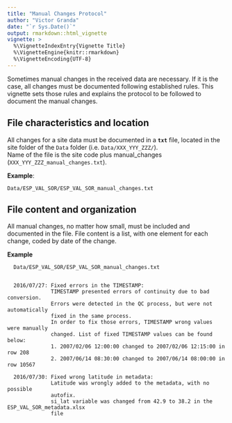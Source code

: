 ```yaml
---
title: "Manual Changes Protocol"
author: "Victor Granda"
date: "`r Sys.Date()`"
output: rmarkdown::html_vignette
vignette: >
  %\VignetteIndexEntry{Vignette Title}
  %\VignetteEngine{knitr::rmarkdown}
  %\VignetteEncoding{UTF-8}
---
```


Sometimes manual changes in the received data are necessary. If it is the case,
all changes must be documented following established rules. This vignette sets
those rules and explains the protocol to be followed to document the manual
changes.

## File characteristics and location

All changes for a site data must be documented in a **`txt`** file, located in
the site folder of the `Data` folder (i.e.
`Data/XXX_YYY_ZZZ/`).  
Name of the file is the site code plus manual_changes
(`XXX_YYY_ZZZ_manual_changes.txt`).  

**Example**:

`Data/ESP_VAL_SOR/ESP_VAL_SOR_manual_changes.txt`


## File content and organization

All manual changes, no matter how small, must be included and documented in the
file. File content is a list, with one element for each change, coded by date
of the change.

**Example**

      Data/ESP_VAL_SOR/ESP_VAL_SOR_manual_changes.txt


      2016/07/27: Fixed errors in the TIMESTAMP:
                  TIMESTAMP presented errors of continuity due to bad conversion.
                  Errors were detected in the QC process, but were not automatically
                  fixed in the same process.
                  In order to fix those errors, TIMESTAMP wrong values were manually
                  changed. List of fixed TIMESTAMP values can be found below:
                  1. 2007/02/06 12:00:00 changed to 2007/02/06 12:15:00 in row 208
                  2. 2007/06/14 08:30:00 changed to 2007/06/14 08:00:00 in row 10567
      
      2016/07/30: Fixed wrong latitude in metadata:
                  Latitude was wrongly added to the metadata, with no possible
                  autofix.
                  si_lat variable was changed from 42.9 to 38.2 in the ESP_VAL_SOR_metadata.xlsx
                  file
